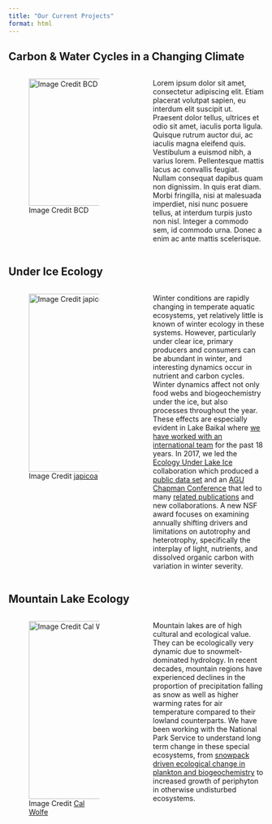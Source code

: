 ```yaml
---
title: "Our Current Projects"
format: html
---
```


## Carbon & Water Cycles in a Changing Climate
::: columns
::: {.column width="47.5%"}

![Image Credit BCD](images/tempimg.jpg){width=250px}
:::

::: {.column width="5%"}

:::
::: {.column width="47.5%"}
Lorem ipsum dolor sit amet, consectetur adipiscing elit. Etiam placerat volutpat sapien, eu interdum elit suscipit ut. Praesent dolor tellus, ultrices et odio sit amet, iaculis porta ligula. Quisque rutrum auctor dui, ac iaculis magna eleifend quis. Vestibulum a euismod nibh, a varius lorem. Pellentesque mattis lacus ac convallis feugiat. Nullam consequat dapibus quam non dignissim. In quis erat diam. Morbi fringilla, nisi at malesuada imperdiet, nisi nunc posuere tellus, at interdum turpis justo non nisl. Integer a commodo sem, id commodo urna. Donec a enim ac ante mattis scelerisque.

:::
:::
## Under Ice Ecology
::: columns
::: {.column width="47.5%"}

![Image Credit [japicoa](https://commons.wikimedia.org/wiki/File:Lago_Baikal_en_Invierno.jpg)](images/Lago_Baikal_en_Invierno_baikal_ice_ccby_japicoa.jpg){width=350px}
:::

::: {.column width="5%"}

:::

::: {.column width="47.5%"}
Winter conditions are rapidly changing in temperate aquatic ecosystems, yet relatively little is known of winter ecology in these systems. However, particularly under clear ice, primary producers and consumers can be abundant in winter, and interesting dynamics occur in nutrient and carbon cycles. Winter dynamics affect not only food webs and biogeochemistry under the ice, but also processes throughout the year. These effects are especially evident in Lake Baikal where [we have worked with an international team](https://www.nytimes.com/2008/05/06/science/earth/06lake.html) for the past 18 years. In 2017, we led the [Ecology Under Lake Ice](https://www.nceas.ucsb.edu/workinggroups/ecology-under-lake-ice) collaboration which produced a [public data set](https://knb.ecoinformatics.org/view/doi%3A10.5063%2FF12V2D1V) and an [AGU Chapman Conference](https://connect.agu.org/aguchapmanconference/upcoming-chapmans/winter-limnology) that led to many [related publications](https://agupubs.onlinelibrary.wiley.com/doi/toc/10.1002/(ISSN)2169-8961.WINTERLIMNO) and new collaborations. A new NSF award focuses on examining annually shifting drivers and limitations on autotrophy and heterotrophy, specifically the interplay of light, nutrients, and dissolved organic carbon with variation in winter severity.

:::
:::
## Mountain Lake Ecology
::: columns
::: {.column width="47.5%"}

![Image Credit [Cal Wolfe](https://commons.wikimedia.org/wiki/File:Reflection_Lakes,_Mt._Rainier_National_Park_-_panoramio.jpg#filelinks)](images/rainier.jpg){width=350px}
:::

::: {.column width="5%"}

:::
::: {.column width="47.5%"}
Mountain lakes are of high cultural and ecological value. They can be ecologically very dynamic due to snowmelt-dominated hydrology. In recent decades, mountain regions have experienced declines in the proportion of precipitation falling as snow as well as higher warming rates for air temperature compared to their lowland counterparts. We have been working with the National Park Service to understand long term change in these special ecosystems, from [snowpack driven ecological change in plankton and biogeochemistry](https://aslopubs.onlinelibrary.wiley.com/doi/full/10.1002/lno.12188) to increased growth of periphyton in otherwise undisturbed ecosystems.

:::
:::